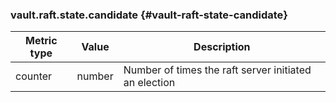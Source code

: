 ### vault.raft.state.candidate {#vault-raft-state-candidate}

Metric type | Value   | Description
----------- | ------- | -----------
counter     | number  | Number of times the raft server initiated an election

